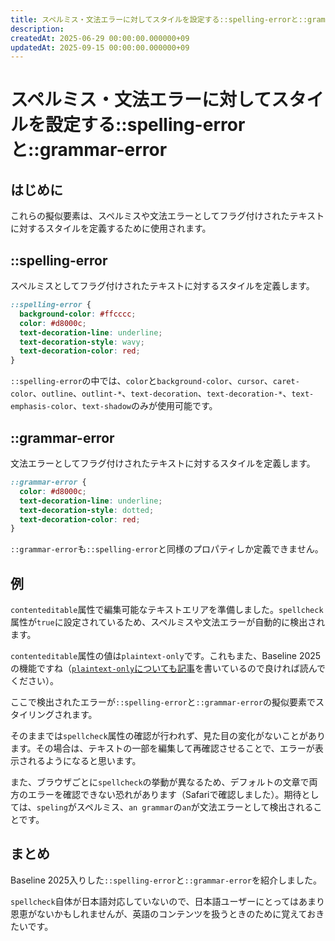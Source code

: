 ```yaml
---
title: スペルミス・文法エラーに対してスタイルを設定する::spelling-errorと::grammar-error
description:
createdAt: 2025-06-29 00:00:00.000000+09
updatedAt: 2025-09-15 00:00:00.000000+09
---
```



# スペルミス・文法エラーに対してスタイルを設定する::spelling-errorと::grammar-error

<BaselineStatus featureId="spelling-grammar-error" />

## はじめに

<Alert
  status="warning"
  message="【連絡】この記事では以前、紹介する機能がFirefox 140のリリースによってBaseline入りしたと記述していましたが、実際には導入されていませんでしたのでその部分を修正しています。"
/>

これらの擬似要素は、スペルミスや文法エラーとしてフラグ付けされたテキストに対するスタイルを定義するために使用されます。

## ::spelling-error

スペルミスとしてフラグ付けされたテキストに対するスタイルを定義します。

```css
::spelling-error {
  background-color: #ffcccc;
  color: #d8000c;
  text-decoration-line: underline;
  text-decoration-style: wavy;
  text-decoration-color: red;
}
```

`::spelling-error`の中では、`color`と`background-color`、`cursor`、`caret-color`、`outline`、`outlint-*`、`text-decoration`、`text-decoration-*`、`text-emphasis-color`、`text-shadow`のみが使用可能です。

## ::grammar-error

文法エラーとしてフラグ付けされたテキストに対するスタイルを定義します。

```css
::grammar-error {
  color: #d8000c;
  text-decoration-line: underline;
  text-decoration-style: dotted;
  text-decoration-color: red;
}
```

`::grammar-error`も`::spelling-error`と同様のプロパティしか定義できません。

## 例

`contenteditable`属性で編集可能なテキストエリアを準備しました。`spellcheck`属性が`true`に設定されているため、スペルミスや文法エラーが自動的に検出されます。

`contenteditable`属性の値は`plaintext-only`です。これもまた、Baseline 2025の機能ですね（[`plaintext-only`についても記事](https://www.k8o.me/blog/contenteditable-plaintextonly)を書いているので良ければ読んでください）。

ここで検出されたエラーが`::spelling-error`と`::grammar-error`の擬似要素でスタイリングされます。

<Playground title="スペルミス・文法エラーのスタイル設定例">
  <Example1 />
</Playground>

そのままでは`spellcheck`属性の確認が行われず、見た目の変化がないことがあります。その場合は、テキストの一部を編集して再確認させることで、エラーが表示されるようになると思います。

また、ブラウザごとに`spellcheck`の挙動が異なるため、デフォルトの文章で両方のエラーを確認できない恐れがあります（Safariで確認しました）。期待としては、`speling`がスペルミス、`an grammar`の`an`が文法エラーとして検出されることです。

## まとめ

Baseline 2025入りした`::spelling-error`と`::grammar-error`を紹介しました。

`spellcheck`自体が日本語対応していないので、日本語ユーザーにとってはあまり恩恵がないかもしれませんが、英語のコンテンツを扱うときのために覚えておきたいです。
